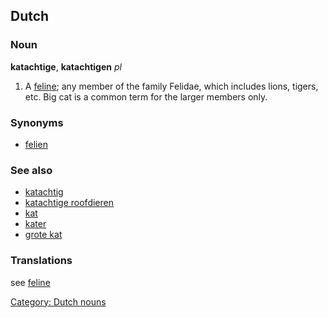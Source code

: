 ==Dutch==
===Noun===
[[Category: Dutch nouns]]
'''katachtige''', '''katachtigen''' ''pl''
# A [[feline]]; any member of the family Felidae, which includes lions, tigers, etc. Big cat is a common term for the larger members only.

===Synonyms===
* [[felien]]

===See also===
* [[katachtig]]
* [[katachtige roofdieren]]
* [[kat]]
* [[kater]]
* [[grote kat]]

===Translations===
see [[feline]]
